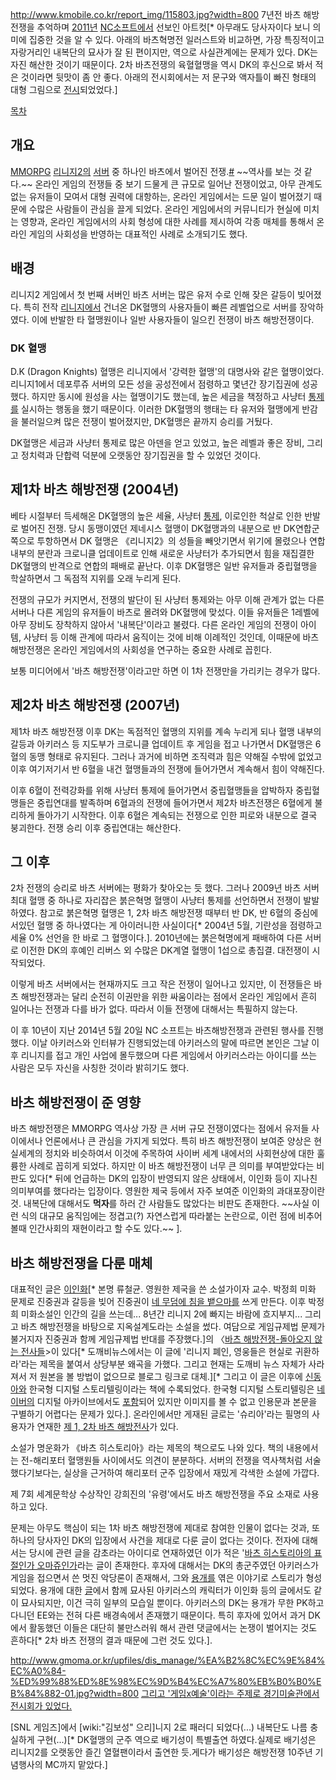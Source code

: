 http://www.kmobile.co.kr/report_img/115803.jpg?width=800
7년전 바츠 해방전쟁을 추억하며 [[2011년]] [[NC소프트]]에서 선보인 아트컷[* 아무래도 당사자이다 보니 의미에 집중한 것을 알 수 있다. 아래의 바츠혁명전 일러스트와 비교하면, 가장 특징적이고 자랑거리인 내복단의 묘사가 잘 된 편이지만, 역으로 사실관계에는 문제가 있다. DK는 자진 해산한 것이기 때문이다. 2차 바츠전쟁의 육혈혈맹을 역시 DK의 후신으로 봐서 적은 것이라면 뒷맛이 좀 안 좋다. 아래의 전시회에서는 저 문구와 액자틀이 빠진 형태의 대형 그림으로 [http://file.thisisgame.com/upload/board/2012/07/06/20120706163530_9024.jpg/ 전시]되었었다.]

[[목차]]
== 개요 ==
[[MMORPG]] [[리니지2]]의 [[서버]] 중 하나인 바츠에서 벌어진 전쟁.[http://tbfldk.egloos.com/tag/%EB%B0%94%EC%B8%A0%ED%95%B4%EB%B0%A9%EC%A0%84%EC%9F%81 #]
~~역사를 보는 것 같다.~~
온라인 게임의 전쟁들 중 보기 드물게 큰 규모로 일어난 전쟁이었고, 아무 관계도 없는 유저들이 모여서 대형 권력에 대항하는, 온라인 게임에서는 드문 일이 벌어졌기 때문에 수많은 사람들이 관심을 끌게 되었다. 온라인 게임에서의 커뮤니티가 현실에 미치는 영향과, 온라인 게임에서의 사회 형성에 대한 사례를 제시하여 각종 매체를 통해서 온라인 게임의 사회성을 반영하는 대표적인 사례로 소개되기도 했다.

== 배경 ==
리니지2 게임에서 첫 번째 서버인 바츠 서버는 많은 유저 수로 인해 잦은 갈등이 빚어졌다. 특히 전작 [[리니지]]에서 건너온 DK혈맹의 사용자들이 빠른 레벨업으로 서버를 장악하였다. 이에 반발한 타 혈맹원이나 일반 사용자들이 일으킨 전쟁이 바츠 해방전쟁이다.

=== DK 혈맹 ===
D.K (Dragon Knights) 혈맹은 리니지에서 '강력한 혈맹'의 대명사와 같은 혈맹이었다. 리니지1에서 데포루쥬 서버의 모든 성을 공성전에서 점령하고 몇년간 장기집권에 성공했다. 하지만 동시에 원성을 사는 혈맹이기도 했는데, 높은 세금을 책정하고 사냥터 [[통제]]를 실시하는 행동을 했기 때문이다. 이러한 DK혈맹의 행태는 타 유저와 혈맹에게 반감을 불러일으켜 많은 전쟁이 벌어졌지만, DK혈맹은 끝까지 승리를 거뒀다.

DK혈맹은 세금과 사냥터 통제로 많은 아덴을 얻고 있었고, 높은 레벨과 좋은 장비, 그리고 정치력과 단합력 덕분에 오랫동안 장기집권을 할 수 있었던 것이다.

== 제1차 바츠 해방전쟁 (2004년) ==
베타 시절부터 득세해온 DK혈맹의 높은 세율, 사냥터 [[통제]], 이로인한 척살로 인한 반발로 벌어진 전쟁. 당시 동맹이였던 제네시스 혈맹이 DK혈맹과의 내분으로 반 DK연합군 쪽으로 투항하면서 DK 혈맹은 《리니지2》의 성들을 빼앗기면서 위기에 몰렸으나 연합 내부의 분란과 크로니클 업데이트로 인해 새로운 사냥터가 추가되면서 힘을 재집결한 DK혈맹의 반격으로 연합의 패배로 끝난다. 이후 DK혈맹은 일반 유저들과 중립혈맹을 학살하면서 그 독점적 지위를 오래 누리게 된다.

전쟁의 규모가 커지면서, 전쟁의 발단이 된 사냥터 통제와는 아무 이해 관계가 없는 다른 서버나 다른 게임의 유저들이 바츠로 몰려와 DK혈맹에 맞섰다. 이들 유저들은 1레벨에 아무 장비도 장착하지 않아서 '내복단'이라고 불렸다. 다른 온라인 게임의 전쟁이 아이템, 사냥터 등 이해 관계에 따라서 움직이는 것에 비해 이례적인 것인데, 이때문에 바츠 해방전쟁은 온라인 게임에서의 사회성을 연구하는 중요한 사례로 꼽힌다.

보통 미디어에서 '바츠 해방전쟁'이라고만 하면 이 1차 전쟁만을 가리키는 경우가 많다.

== 제2차 바츠 해방전쟁 (2007년) ==
제1차 바츠 해방전쟁 이후 DK는 독점적인 혈맹의 지위를 계속 누리게 되나 혈맹 내부의 갈등과 아키러스 등 지도부가 크로니클 업데이트 후 게임을 접고 나가면서 DK혈맹은 6혈의 동맹 형태로 유지된다. 그러나 과거에 비하면 조직력과 힘은 약해질 수밖에 없었고 이후 여기저기서 반 6혈을 내건 혈맹들과의 전쟁에 들어가면서 계속해서 힘이 약해진다.

이후 6혈이 전력강화를 위해 사냥터 통제에 들어가면서 중립혈맹들을 압박하자 중립혈맹들은 중립연대를 발족하며 6혈과의 전쟁에 들어가면서 제2차 바츠전쟁은 6혈에게 불리하게 돌아가기 시작한다. 이후 6혈은 계속되는 전쟁으로 인한 피로와 내분으로 결국 붕괴한다. 전쟁 승리 이후 중립연대는 해산한다.

== 그 이후 ==
2차 전쟁의 승리로 바츠 서버에는 평화가 찾아오는 듯 했다. 그러나 2009년 바츠 서버 최대 혈맹 중 하나로 자리잡은 붉은혁명 혈맹이 사냥터 통제를 선언하면서 전쟁이 발발하였다. 참고로 붉은혁명 혈맹은 1, 2차 바츠 해방전쟁 때부터 반 DK, 반 6혈의 중심에 서있던 혈맹 중 하나였다는 게 아이러니한 사실이다[* 2004년 5월, 기란성을 점령하고 세율 0% 선언을 한 바로 그 혈맹이다.]. 2010년에는 붉은혁명에게 패배하여 다른 서버로 이전한 DK의 후예인 리버스 외 수많은 DK계열 혈맹이 1섭으로 총집결. 대전쟁이 시작되었다.

이렇게 바츠 서버에서는 현재까지도 크고 작은 전쟁이 일어나고 있지만, 이 전쟁들은 바츠 해방전쟁과는 달리 순전히 이권만을 위한 싸움이라는 점에서 온라인 게임에서 흔히 일어나는 전쟁과 다를 바가 없다. 따라서 이들 전쟁에 대해서는 특필하지 않는다.

이 후 10년이 지난 2014년 5월 20일 NC 소프트는 바츠해방전쟁과 관련된 행사를 진행했다. 이날 아키러스와 인터뷰가 진행되었는데 아키러스의 말에 따르면 본인은 그날 이후 리니지를 접고 개인 사업에 몰두했으며 다른 게임에서 아키러스라는 아이디를 쓰는 사람은 모두 자신을 사칭한 것이라 밝히기도 했다.
== 바츠 해방전쟁이 준 영향 ==
바츠 해방전쟁은 MMORPG 역사상 가장 큰 서버 규모 전쟁이였다는 점에서 유저들 사이에서나 언론에서나 큰 관심을 가지게 되었다. 특히 바츠 해방전쟁이 보여준 양상은 현실세계의 정치와 비슷하여서 이것에 주목하여 사이버 세계 내에서의 사회현상에 대한 훌륭한 사례로 꼽히게 되었다. 하지만 이 바츠 해방전쟁이 너무 큰 의미를 부여받았다는 비판도 있다[* 뒤에 언급하는 DK의 입장이 반영되지 않은 상태에서, 이인화 등이 지나친 의미부여를 했다라는 입장이다. 영원한 제국 등에서 자주 보여준 이인화의 과대포장이란 것. 내복단에 대해서도 '''먹자'''를 하러 간 사람들도 많았다는 비판도 존재한다. ~~사실 이런 식의 대규모 움직임에는 정겹고(?) 자연스럽게 따라붙는 논란으로, 이런 점에 비추어볼때 인간사회의 재현이라고 할 수도 있다.~~ ].
== 바츠 해방전쟁을 다룬 매체 ==

대표적인 글은 [[이인화]][* 본명 류철균. 영원한 제국을 쓴 소설가이자 교수. 박정희 미화 문제로 진중권과 갈등을 빚어 진중권이 [[네 무덤에 침을 뱉으마]]를 쓰게 만든다. 이후 박정희 미화소설인 인간의 길을 쓰는데... 8년간 리니지 2에 빠지는 바람에 흐지부지... 그리고 바츠 해방전쟁을 바탕으로 지옥설계도라는 소설을 썼다. 여담으로 게임규제법 문제가 불거지자 진중권과 함께 게임규제법 반대를 주장했다.]의 〈[http://blog.naver.com/PostView.nhn?blogId=zngzz&logNo=130148997695/ 바츠 해방전쟁-돌아오지 않는 전사들]>이 있다[* 도깨비뉴스에서는 이 글에 '리니지 폐인, 영웅들은 현실로 귀환하라'라는 제목을 붙여서 상당부분 왜곡을 가했다. 그리고 현재는 도깨비 뉴스 자체가 사라져서 저 원본을 볼 방법이 없으므로 블로그 링크로 대체.][* 그리고 이 글은 이후에 [[신동아]]와 한국형 디지털 스토리텔링이라는 책에 수록되었다. 한국형 디지털 스토리텔링은 [[네이버]]의 디지털 아카이브에서도 [http://terms.naver.com/entry.nhn?cid=272&docId=1047310&mobile&categoryId=2867/ 포함]되어 있지만 이미지를 볼 수 없고 인용문과 본문을 구별하기 어렵다는 문제가 있다.]. 온라인에서만 게재된 글로는 '슈리아'라는 필명의 사용자가 연재한 [http://tbfldk.egloos.com/1845330 제 1, 2차 바츠 해방전사]가 있다.

소설가 명운화가 《바츠 히스토리아》라는 제목의 책으로도 나와 있다. 책의 내용에서는 전-해리포터 혈맹원들 사이에서도 의견이 분분하다. 서버의 전쟁을 역사책처럼 서술했다기보다는, 실상을 근거하여 해리포터 군주 입장에서 재밌게 각색한 소설에 가깝다.

제 7회 세계문학상 수상작인 강희진의 '유령'에서도 바츠 해방전쟁을 주요 소재로 사용하고 있다.

문제는 아무도 핵심이 되는 1차 바츠 해방전쟁에 제대로 참여한 인물이 없다는 것과, 또 하나의 당사자인 DK의 입장에서 사건을 제대로 다룬 글이 없다는 것이다. 전자에 대해서는 당시에 관련 글을 감초라는 아이디로 연재하였던 이가 적은 '[http://presidentlee.tistory.com/entry/%EB%B0%94%EC%B8%A0%ED%9E%88%EC%8A%A4%ED%86%A0%EB%A6%AC%EC%95%84%EC%9D%98-%EC%98%A4%EB%A7%88%EC%A5%AC%EC%9D%B8%EA%B0%80-%ED%91%9C%EC%A0%88%EC%9D%B8%EA%B0%80/ 바츠 히스토리아의 표절인가 오마쥬인가]라는 글이 존재한다. 후자에 대해서는 DK의 총군주였던 아키러스가 게임을 접으면서 쓴 멋진 악당론이 존재해서, 그와 [[용개]]를 엮은 이야기로 스토리가 형성되었다. 용개에 대한 [http://katz.egloos.com/3223624/ 글]에서 함께 묘사된 아키러스의 캐릭터가 이인화 등의 글에서도 같이 묘사되지만, 이건 극히 일부의 모습일 뿐이다. 아키러스의 DK는 용개가 무한 PK하고 다니던 EE와는 전혀 다른 배경속에서 존재했기 때문이다. 특히 후자에 있어서 과거 DK에서 활동했던 이들은 대단히 불만스러워 해서 관련 댓글에서는 논쟁이 벌어지는 것도 흔하다[* 2차 바츠 전쟁의 결과 때문에 그런 것도 있다.].  

http://www.gmoma.or.kr/upfiles/dis_manage/%EA%B2%8C%EC%9E%84%EC%A0%84-%ED%99%88%ED%8E%98%EC%9D%B4%EC%A7%80%EB%B0%B0%EB%84%882-01.jpg?width=800
[http://www.fomos.kr/gametoday/news_read.html?keyno=9640&db=game_news&page=2&field=&kwrd= 그리고 '게임x예술'이라는 주제로 경기미술관에서 전시회가 있었다.]

[SNL 게임즈]에서 [wiki:"김보성" 으리]니지 2로 패러디 되었다(...) 내복단도 나름 충실하게 구현(...)[* DK혈맹의 군주 역으로 배기성이 특별출연 하였다.실제로 배기성은 리니지2를 오랫동안 즐긴 열혈팬이라서 출연한 듯.게다가 배기성은 해방전쟁 10주년 기념행사의 MC까지 맡았다.]
